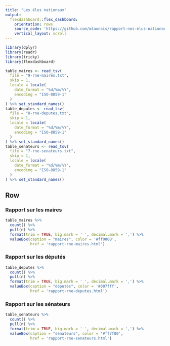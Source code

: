 ```yaml
---
title: "Les élus nationaux"
output: 
  flexdashboard::flex_dashboard:
    orientation: rows
    source_code: 'https://github.com/mlaunois/rapport-nos-elus-nationaux'
    vertical_layout: scroll
---
```


```r
library(dplyr)
library(readr)
library(tricky)
library(flexdashboard)

table_maires <- read_tsv(
  file = "9-rne-maires.txt", 
  skip = 1, 
  locale = locale(
    date_format = "%d/%m/%Y",
    encoding = "ISO-8859-1"
  )
) %>% set_standard_names()
table_deputes <- read_tsv(
  file = "8-rne-deputes.txt", 
  skip = 1, 
  locale = locale(
    date_format = "%d/%m/%Y",
    encoding = "ISO-8859-1"
  )
) %>% set_standard_names()
table_senateurs <- read_tsv(
  file = "7-rne-senateurs.txt", 
  skip = 1, 
  locale = locale(
    date_format = "%d/%m/%Y",
    encoding = "ISO-8859-1"
  )
) %>% set_standard_names()
```

Row
------------------

### Rapport sur les maires
```r
table_maires %>%
  count() %>%
  pull(n) %>%
  format(trim = TRUE, big.mark = ' ', decimal.mark = ',') %>%
  valueBox(caption = "maires", color = '#ff0000',
           href = 'rapport-rne-maires.html')
```

### Rapport sur les députés
```r
table_deputes %>%
  count() %>%
  pull(n) %>%
  format(trim = TRUE, big.mark = ' ', decimal.mark = ',') %>%
  valueBox(caption = "députés", color = '#007fff',
           href = 'rapport-rne-deputes.html')
```

### Rapport sur les sénateurs
```r
table_senateurs %>%
  count() %>%
  pull(n) %>%
  format(trim = TRUE, big.mark = ' ', decimal.mark = ',') %>%
  valueBox(caption = "sénateurs", color = '#ff7f00',
           href = 'rapport-rne-senateurs.html')
```